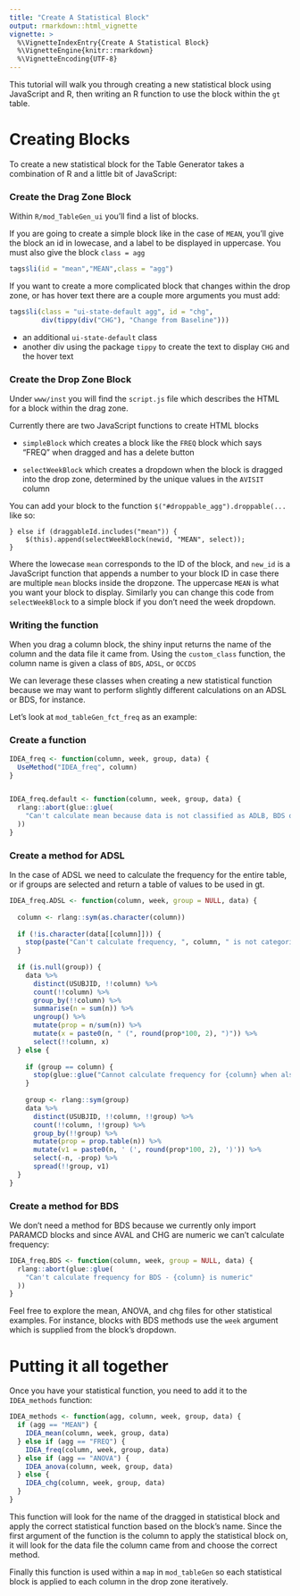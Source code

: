 ```yaml
---
title: "Create A Statistical Block"
output: rmarkdown::html_vignette
vignette: >
  %\VignetteIndexEntry{Create A Statistical Block}
  %\VignetteEngine{knitr::rmarkdown}
  %\VignetteEncoding{UTF-8}
---
```


This tutorial will walk you through creating a new statistical block using JavaScript and R, then writing an R function to use the block within the `gt` table. 

# Creating Blocks

To create a new statistical block for the Table Generator takes a combination of R and a little bit of JavaScript:

### Create the Drag Zone Block

Within `R/mod_TableGen_ui` you'll find a list of blocks.

If you are going to create a simple block like in the case of `MEAN`, you'll give the block an id in lowecase, and a label to be displayed in uppercase. You must also give the block `class = agg`

```r
tags$li(id = "mean","MEAN",class = "agg")
```

If you want to create a more complicated block that changes within the drop zone, or has hover text there are a couple more arguments you must add:

```r
tags$li(class = "ui-state-default agg", id = "chg",
        div(tippy(div("CHG"), "Change from Baseline")))
```

- an additional `ui-state-default` class
- another div using the package `tippy` to create the text to display `CHG` and the hover text

### Create the Drop Zone Block

Under `www/inst` you will find the `script.js` file which describes the HTML for a block within the drag zone. 

Currently there are two JavaScript functions to create HTML blocks

- `simpleBlock` which creates a block like the `FREQ` block which says "FREQ" when dragged and has a delete button

- `selectWeekBlock` which creates a dropdown when the block is dragged into the drop zone, determined by the unique values in the `AVISIT` column

You can add your block to the function `$("#droppable_agg").droppable(...` like so:

```
} else if (draggableId.includes("mean")) {
    $(this).append(selectWeekBlock(newid, "MEAN", select));
}
```

Where the lowecase `mean` corresponds to the ID of the block, and `new_id` is a JavaScript function that appends a number to your block ID in case there are multiple `mean` blocks inside the dropzone. The uppercase `MEAN` is what you want your block to display. Similarly you can change this code from `selectWeekBlock` to a simple block if you don't need the week dropdown.

### Writing the function

When you drag a column block, the shiny input returns the name of the column and the data file it came from. Using the `custom_class` function, the column name is given a class of `BDS`, `ADSL`, or `OCCDS`

We can leverage these classes when creating a new statistical function because we may want to perform slightly different calculations on an ADSL or BDS, for instance.

Let's look at `mod_tableGen_fct_freq` as an example:


### Create a function

```r
IDEA_freq <- function(column, week, group, data) {
  UseMethod("IDEA_freq", column)
}


IDEA_freq.default <- function(column, week, group, data) {
  rlang::abort(glue::glue(
    "Can't calculate mean because data is not classified as ADLB, BDS or OCCDS"
  ))
}
```


### Create a method for ADSL

In the case of ADSL we need to calculate the frequency for the entire table, or if groups are selected and return a table of values to be used in gt.

```r
IDEA_freq.ADSL <- function(column, week, group = NULL, data) {
  
  column <- rlang::sym(as.character(column))
  
  if (!is.character(data[[column]])) {
    stop(paste("Can't calculate frequency, ", column, " is not categorical"))
  }
  
  if (is.null(group)) {
    data %>%
      distinct(USUBJID, !!column) %>%
      count(!!column) %>%
      group_by(!!column) %>%
      summarise(n = sum(n)) %>%
      ungroup() %>%
      mutate(prop = n/sum(n)) %>%
      mutate(x = paste0(n, " (", round(prop*100, 2), ")")) %>%
      select(!!column, x)
  } else {
    
    if (group == column) {
      stop(glue::glue("Cannot calculate frequency for {column} when also set as group."))
    }
    
    group <- rlang::sym(group)
    data %>%
      distinct(USUBJID, !!column, !!group) %>%
      count(!!column, !!group) %>%
      group_by(!!group) %>%
      mutate(prop = prop.table(n)) %>%
      mutate(v1 = paste0(n, ' (', round(prop*100, 2), ')')) %>%
      select(-n, -prop) %>% 
      spread(!!group, v1)
  }
}
```

### Create a method for BDS

We don't need a method for BDS because we currently only import PARAMCD blocks and since AVAL and CHG are numeric we can't calculate frequency:

```r
IDEA_freq.BDS <- function(column, week, group = NULL, data) {
  rlang::abort(glue::glue(
    "Can't calculate frequency for BDS - {column} is numeric"
  ))
}
```

Feel free to explore the mean, ANOVA, and chg files for other statistical examples. For instance, blocks with BDS methods use the `week` argument which is supplied from the block's dropdown. 

# Putting it all together

Once you have your statistical function, you need to add it to the `IDEA_methods` function:

```r
IDEA_methods <- function(agg, column, week, group, data) {
  if (agg == "MEAN") {
    IDEA_mean(column, week, group, data)
  } else if (agg == "FREQ") {
    IDEA_freq(column, week, group, data)
  } else if (agg == "ANOVA") {
    IDEA_anova(column, week, group, data)
  } else {
    IDEA_chg(column, week, group, data)
  }
}
```

This function will look for the name of the dragged in statistical block and apply the correct statistical function based on the block's name. Since the first argument of the function is the column to apply the statistical block on, it will look for the data file the column came from and choose the correct method. 

Finally this function is used within a `map` in `mod_tableGen` so each statistical block is applied to each column in the drop zone iteratively. 